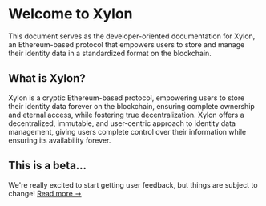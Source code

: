 # Welcome to Xylon
 
This document serves as the developer-oriented documentation for Xylon, an Ethereum-based protocol that empowers users to store and manage their identity data in a standardized format on the blockchain.

## What is Xylon?

Xylon is a cryptic Ethereum-based protocol, empowering users to store their identity data forever on the blockchain, ensuring complete ownership and eternal access, while fostering true decentralization. Xylon offers a decentralized, immutable, and user-centric approach to identity data management, giving users complete control over their information while ensuring its availability forever.

## This is a beta...

We're really excited to start getting user feedback, but things are subject to change! [Read more &rarr;](/disclaimer)
